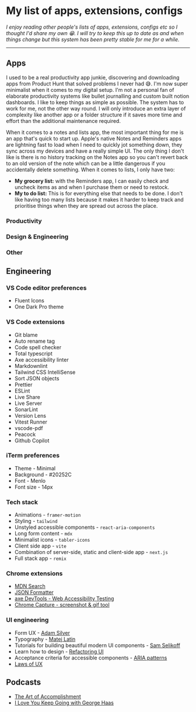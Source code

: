 
<Helmet>
  <title>Uses | Alizeh Khan</title>
</Helmet>

<Container>

# My list of apps, extensions, configs

*I enjoy reading other people's lists of apps, extensions, configs etc so I thought I'd share my own 😁. I will try to keep this up to date as and when things change but this system has been pretty stable for me for a while.*

---

## Apps

I used to be a real productivity app junkie, discovering and downloading apps from Product Hunt that solved problems I never had 😅. I'm now super minimalist when it comes to my digital setup. I'm not a personal fan of elaborate productivity systems like bullet journalling and custom built notion dashboards. I like to keep things as simple as possible. The system has to work for me, not the other way round. I will only introduce an extra layer of complexity like another app or a folder structure if it saves more time and effort than the additional maintenance required.

When it comes to a notes and lists app, the most important thing for me is an app that's quick to start up. Apple's native Notes and Reminders apps are lightning fast to load when I need to quickly jot something down, they sync across my devices and have a really simple UI. The only thing I don't like is there is no history tracking on the Notes app so you can't revert back to an old version of the note which can be a little dangerous if you accidentally delete something. When it comes to lists, I only have two:

- **My grocery list:** with the Reminders app, I can easily check and uncheck items as and when I purchase them or need to restock.
- **My to do list:** This is for everything else that needs to be done. I don't like having too many lists because it makes it harder to keep track and prioritise things when they are spread out across the place.

### Productivity

<div className="flex mt-4 flex-wrap gap-3">
  <Pill purpose="📧 Email" app="Gmail"/>
  <Pill purpose="🗓️ Calendar" app="Google Calendar"/>
  <Pill purpose="🌐 Browser" app="Google Chrome"/>
  <Pill purpose="📦 Storage" app="Google Drive"/>
  <Pill purpose="✏️ Notes" app="Apple Notes"/>
  <Pill purpose="✅ Lists" app="Apple Reminders"/>
  <Pill purpose="⌨️ Window management shortcuts" app="Rectangle"/>
  <Pill purpose="📞 Join meetings from menu bar" app="Meeter"/>
  <Pill purpose="📊 Tables" app="Airtable"/>
</div>

### Design & Engineering

<div className="flex mt-4 flex-wrap gap-3">
  <Pill purpose="🖥️ Terminal" app="iTerm"/>
  <Pill purpose="🧑‍💻 Editor" app="VS Code"/>
  <Pill purpose="🖍️ Wireframes" app="Whimsical"/>
  <Pill purpose="💅🏼 Design" app="Figma"/>
  <Pill purpose="🔌 API Client" app="Insomnia"/>
</div>

### Other

<div className="flex mt-4 flex-wrap gap-3">
  <Pill purpose="📈 Broker" app="Trade Republic"/>
  <Pill purpose="💶 Foreign exchange" app="Wise"/>
  <Pill purpose="⛰️ Hiking maps" app="GAIA GPS"/>
  <Pill purpose="🚉 Public transport navigator" app="Citymapper"/>
  <Pill purpose="🗺️ Offline maps" app="MAPS.ME"/>
</div>

## Engineering

### VS Code editor preferences

- Fluent Icons
- One Dark Pro theme

### VS Code extensions

- Git blame
- Auto rename tag
- Code spell checker
- Total typescript
- Axe accessibility linter
- Markdownlint
- Tailwind CSS IntelliSense
- Sort JSON objects
- Prettier
- ESLint
- Live Share
- Live Server
- SonarLint
- Version Lens
- Vitest Runner
- vscode-pdf
- Peacock
- Github Copilot

### iTerm preferences

- Theme - Minimal
- Background - #20252C
- Font - Menlo
- Font size - 14px

### Tech stack

- Animations - `framer-motion`
- Styling - `tailwind`
- Unstyled accessible components - `react-aria-components`
- Long form content - `mdx`
- Minimalist icons - `tabler-icons`
- Client side app - `vite`
- Combination of server-side, static and client-side app - `next.js`
- Full stack app - `remix`

### Chrome extensions

- [MDN Search](https://chrome.google.com/webstore/detail/mdn-search/ffpifaemeofjmncjdbegmbpcdaemkeoc)
- [JSON Formatter](https://chrome.google.com/webstore/detail/json-formatter/bcjindcccaagfpapjjmafapmmgkkhgoa)
- [axe DevTools - Web Accessibility Testing](https://chrome.google.com/webstore/detail/axe-devtools-web-accessib/lhdoppojpmngadmnindnejefpokejbdd)
- [Chrome Capture - screenshot & gif tool](https://chrome.google.com/webstore/detail/chrome-capture-screenshot/ggaabchcecdbomdcnbahdfddfikjmphe)

### UI engineering

- Form UX - [Adam Silver](https://adamsilver.io)
- Typography - [Matej Latin](https://matejlatin.com)
- Tutorials for building beautiful modern UI components - [Sam Selikoff](https://buildui.com)
- Learn how to design - [Refactoring UI](https://www.refactoringui.com/)
- Acceptance criteria for accessible components - [ARIA patterns](https://www.w3.org/WAI/ARIA/apg/patterns)
- [Laws of UX](https://lawsofux.com)

## Podcasts

- [The Art of Accomplishment](https://open.spotify.com/show/6MjoHFfLmNgo0Msais7IJ2?si=a11e2e372774495e)
- [I Love You Keep Going with George Haas](https://open.spotify.com/show/0iSIx0kyMdUY9jWKFHbSzX?si=f69f4cf44da8412c)

</Container>
